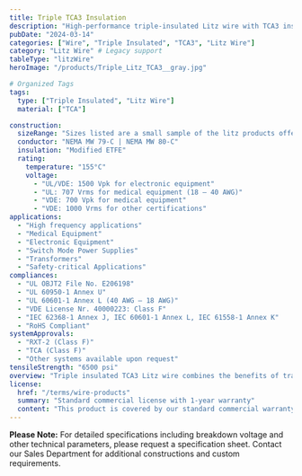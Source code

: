 ```yaml
---
title: Triple TCA3 Insulation
description: "High-performance triple-insulated Litz wire with TCA3 insulation, engineered for high-frequency applications requiring superior insulation properties."
pubDate: "2024-03-14"
categories: ["Wire", "Triple Insulated", "TCA3", "Litz Wire"]
category: "Litz Wire" # Legacy support
tableType: "litzWire"
heroImage: "/products/Triple_Litz_TCA3__gray.jpg"

# Organized Tags
tags:
  type: ["Triple Insulated", "Litz Wire"]
  material: ["TCA"]

construction:
  sizeRange: "Sizes listed are a small sample of the litz products offered. Contact the Sales Department."
  conductor: "NEMA MW 79-C | NEMA MW 80-C"
  insulation: "Modified ETFE"
  rating:
    temperature: "155°C"
    voltage: 
      - "UL/VDE: 1500 Vpk for electronic equipment"
      - "UL: 707 Vrms for medical equipment (18 – 40 AWG)"
      - "VDE: 700 Vpk for medical equipment"
      - "VDE: 1000 Vrms for other certifications"
applications:
  - "High frequency applications"
  - "Medical Equipment"
  - "Electronic Equipment"
  - "Switch Mode Power Supplies"
  - "Transformers"
  - "Safety-critical Applications"
compliances:
  - "UL OBJT2 File No. E206198"
  - "UL 60950-1 Annex U"
  - "UL 60601-1 Annex L (40 AWG – 18 AWG)"
  - "VDE License Nr. 40000223: Class F"
  - "IEC 62368-1 Annex J, IEC 60601-1 Annex L, IEC 61558-1 Annex K"
  - "RoHS Compliant"
systemApprovals:
  - "RXT-2 (Class F)"
  - "TCA (Class F)"
  - "Other systems available upon request"
tensileStrength: "6500 psi"
overview: "Triple insulated TCA3 Litz wire combines the benefits of traditional Litz wire construction with enhanced modified ETFE insulation properties, making it ideal for high-frequency applications requiring reinforced insulation. The TCA3 construction provides excellent chemical resistance, high temperature performance, and superior electrical properties."
license:
  href: "/terms/wire-products"
  summary: "Standard commercial license with 1-year warranty"
  content: "This product is covered by our standard commercial warranty for a period of one year from the date of purchase. The warranty covers manufacturing defects and material failures under normal use conditions. Custom modifications or applications outside the specified parameters may void the warranty."
---
```



<TripleInsulatedLitzTable client:load />

**Please Note:** For detailed specifications including breakdown voltage and other technical parameters, please request a specification sheet. Contact our Sales Department for additional constructions and custom requirements. 